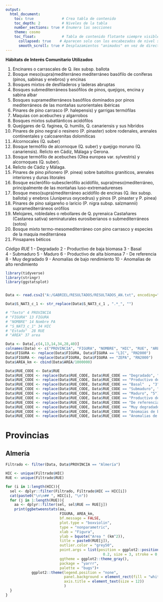 ```yaml
---
output:
  html_document:
    toc: true             # Crea tabla de contenido
    toc_depth: 2          # Niveles de la tabla
    number_sections: true # Enumera las secciones
    theme: cosmo
    toc_float:            # Tabla de contenido flotante siempre visible
      collapsed: true    # Aparecen solo con los encabezados de nivel superior
      smooth_scroll: true # Desplazamientos "animados" en vez de directos
---
```


**Hábitats de Interés Comunitario Utilizados**

1.  Encinares o carrascales de Q. ilex subsp. ballota
2.  Bosque meso(supra)mediterráneo mediterráneo basófilo de coníferas (pinos, sabinas y enebros) y encinas
3.  Bosques mixtos de desfiladeros y laderas abruptas
4.  Bosques submediterráneos basófilos de pinos, quejigos, encina y sabina albar
5.  Bosques supramediterráneos basófilos dominados por pinos mediterráneos de las montañas surorientales ibéricas
6.  Pinares de pino carrasco (P. halepensis) y garrigas termófilas
7.  Maquias con acebuches y algarrobos
8.  Bosques mixtos subatlánticos acidófilos
9.  Quejigares de Q. faginea, Q. humilis, Q. canariensis y sus híbridos
10. Pinares de pino negral o resinero (P. pinaster) sobre rodenales, arenales continentales y calcoarenitas dolomíticas
11. Alcornocales (Q. suber)
12. Bosque termófilo de alcornoque (Q. suber) y quejigo moruno (Q. canariensis). Relicto en Cádiz, Málaga y Gerona.
13. Bosque termófilo de acebuches (Olea europea var. sylvestris) y alcornoques (Q. suber).
14. Relicto de Cádiz y Málaga.
15. Pinares de pino piñonero (P. pinea) sobre batolitos graníticos, arenales interiores y dunas litorales
16. Bosque esclerófilo-subesclerófilo acidófilo, supra(meso)mediterráneo, principalmente de las montañas luso-extremadurenses
17. Bosque meso(supra)mediterráneo acidófilo de encinas (Q. ilex subsp. ballota) y enebros (Juniperus oxycedrus) y pinos (P. pinaster y P. pinea)
18. Pinares de pino salgareño o laricio (P. nigra subsp. salzmannii) supramediterráneos orófilos
19. Melojares, robledales o rebollares de Q. pyrenaica Castañares (Castanea sativa) seminaturales eurosiberianos o submediterráneos (sotos)
20. Bosque mixto termo-mesomediterráneo con pino carrasco y especies de la maquia mediterránea
21. Pinsapares béticos

*Código RUE*
1 - Degradado
2 - Productivo de baja biomasa
3 - Basal  
4 - Submaduro
5 - Maduro
6 - Productivo de alta biomasa
7 - De referencia
8 - Muy degradado
9 - Anomalías de bajo rendimiento
10 - Anomalías de alto rendimiento

```r
library(tidyverse)
library(stringr)
library(ggstatsplot)


Data <- read.csv2("A:/GABRIEL/RESULTADOS/RESULTADOS_AN.txt", encoding="UTF-8")

Data$S_NAT3_c_1 <- str_replace(Data$S_NAT3_c_1 , ".*_", "")

# "Texto" 4 PROVINCIA
# "FIGURA" 13 FIGURA
# "NOMBRE" 14 Nombre PA
# "S_NAT3_c_1" 34 HIC
# "Estado"  28 RUE
# "AREA" 37 area

Data <- Data[,c(4,13,14,34,28,40)]
colnames(Data) <- c("PROVINCIA", "FIGURA", "NOMBRE", "HIC", "RUE", "AREA_m")
Data$FIGURA <- replace(Data$FIGURA, Data$FIGURA == "LIC", "RN2000")
Data$FIGURA <- replace(Data$FIGURA, Data$FIGURA == "ZEPA", "RN2000")
Data$AREA_km <- cbind(Data$AREA/1000000)

Data$RUE_CODE <- Data$RUE
Data$RUE_CODE <- replace(Data$RUE_CODE, Data$RUE_CODE == "Degradado", "1")
Data$RUE_CODE <- replace(Data$RUE_CODE, Data$RUE_CODE == "Productivo de baja biomasa", "2")
Data$RUE_CODE <- replace(Data$RUE_CODE, Data$RUE_CODE == "Basal"  , "3")
Data$RUE_CODE <- replace(Data$RUE_CODE, Data$RUE_CODE == "Submaduro", "4")
Data$RUE_CODE <- replace(Data$RUE_CODE, Data$RUE_CODE == "Maduro", "5")
Data$RUE_CODE <- replace(Data$RUE_CODE, Data$RUE_CODE == "Productivo de alta biomasa", "6")
Data$RUE_CODE <- replace(Data$RUE_CODE, Data$RUE_CODE == "De referencia", "7")
Data$RUE_CODE <- replace(Data$RUE_CODE, Data$RUE_CODE == "Muy degradado", "8")
Data$RUE_CODE <- replace(Data$RUE_CODE, Data$RUE_CODE == "Anomaias de bajo rendimiento", "9")
Data$RUE_CODE <- replace(Data$RUE_CODE, Data$RUE_CODE == "Anomalias de alto rendimiento", "10")

```
# Provincias
## Almería

```r
Filtrado <- filter(Data, Data$PROVINCIA == "Almería")

HIC <- unique(Filtrado$HIC)
RUE <- unique(Filtrado$RUE)

for (i in 1:length(HIC)){
  sel <- dplyr::filter(Filtrado, Filtrado$HIC == HIC[i])
  cat(paste0("\n\n## ", HIC[i], "\n"))
  for (j in 1:length(RUE)){
    aa <- dplyr::filter(sel, sel$RUE == RUE[j])
    print(ggbetweenstats(aa, 
                         FIGURA, AREA_km, 
                         bf.message = FALSE,
                         plot.type = "boxviolin", 
                         type = "nonparametric",
                         xlab = "Figura",
                         ylab = bquote("Area " (km^2)),
                         title = paste0(RUE[j]),
                         outlier.color = "grey50",
                         point.args = list(position = ggplot2::position_jitterdodge(dodge.width = 0.6), alpha =
                                             0.2, size = 3, stroke = 0, na.rm = TRUE),
                         ggtheme = ggplot2::theme_gray(), 
                         package = "yarrr", 
                         palette = "bugs")+
            ggplot2::theme(legend.position = "none",
                           panel.background = element_rect(fill = "white", colour = "grey50"),
                           axis.title = element_text(size = 12))
                           )
  }
}

```